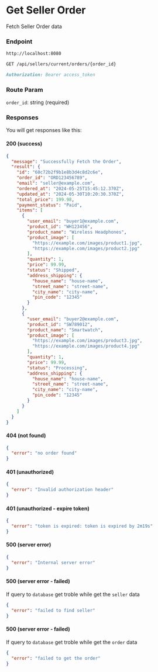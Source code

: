 # Get Seller Order

Fetch Seller Order data

### Endpoint

```md filename="Base URL"
http://localhost:8080
```

```md filename="Method and Endpoint"
GET /api/sellers/current/orders/{order_id}
```

```md filename="Headers"
Authorization: Bearer access_token
```

### Route Param

`order_id`: string (required)

### Responses

You will get responses like this:

#### 200 (success)

```json filename="Response Body"
{
  "message": "Successfully Fetch the Order",
  "result": {
    "id": "60c72b2f9b1e8b3d4c8d2c6e",
    "order_id": "ORD123456789",
    "email": "seller@example.com",
    "ordered_at": "2024-05-25T15:45:12.370Z",
    "updated_at": "2024-05-30T10:20:30.370Z",
    "total_price": 199.98,
    "payment_status": "Paid",
    "items": [
      {
        "user_email": "buyer1@example.com",
        "product_id": "WH123456",
        "product_name": "Wireless Headphones",
        "product_image": [
          "https://example.com/images/product1.jpg",
          "https://example.com/images/product2.jpg"
        ],
        "quantity": 1,
        "price": 99.99,
        "status": "Shipped",
        "address_shipping": {
          "house_name": "house-name",
          "street_name": "street-name",
          "city_name": "city-name",
          "pin_code": "12345"
        }
      },
      {
        "user_email": "buyer2@example.com",
        "product_id": "SW789012",
        "product_name": "Smartwatch",
        "product_image": [
          "https://example.com/images/product3.jpg",
          "https://example.com/images/product4.jpg"
        ],
        "quantity": 1,
        "price": 99.99,
        "status": "Processing",
        "address_shipping": {
          "house_name": "house-name",
          "street_name": "street-name",
          "city_name": "city-name",
          "pin_code": "12345"
        }
      }
    ]
  }
}
```

#### 404 (not found)

```json filename="Response Body"
{
  "error": "no order found"
}
```

#### 401 (unauthorized)

```json filename="Response Body"
{
  "error": "Invalid authorization header"
}
```

#### 401 (unauthorized - expire token)

```json filename="Response Body"
{
  "error": "token is expired: token is expired by 2m19s"
}
```

#### 500 (server error)

```json filename="Response Body"
{
  "error": "Internal server error"
}
```

#### 500 (server error - failed)

If query to `database` get troble while get the `seller` data

```json filename="Response Body"
{
  "error": "failed to find seller"
}
```

#### 500 (server error - failed)

If query to `database` get troble while get the `order` data

```json filename="Response Body"
{
  "error": "failed to get the order"
}
```
